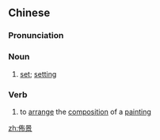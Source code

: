 {{also|布景}}
==Chinese==
{{zh-forms|s=布景}}

===Pronunciation===
{{zh-pron
|m=bùjǐng
|c=bou3 ging2
|mn=pò͘-kéng
|cat=n,v
}}

===Noun===
{{zh-noun}}

# {{lb|zh|in drama, theatre, film, etc.}} [[set]]; [[setting]]

===Verb===
{{zh-verb}}

# {{lb|zh|in traditional Chinese painting}} to [[arrange]] the [[composition]] of a [[painting]]

[[zh:佈景]]